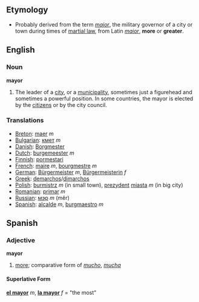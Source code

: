 ==Etymology==
*Probably derived from the term ''[[major]]'', the military governor of a city or town during times of [[martial law]], from Latin ''[[maior]]'', '''more''' or '''greater'''.

==English==
===Noun===
'''mayor'''

#The leader of a [[city]], or a [[municipality]], sometimes just a figurehead and sometimes a powerful position.  In some countries, the mayor is elected by the [[citizen]]s or by the city council.

===Translations===
*[[Breton]]: [[maer]] ''m''
*[[Bulgarian]]: [[кмет]] ''m''
*[[Danish]]:  [[Borgmester]]
*[[Dutch]]: [[burgemeester]] ''m''
*[[Finnish]]: [[pormestari]]
*[[French]]: [[maire]] ''m'', [[bourgmestre]] ''m''
*[[German]]: [[Bürgermeister]] ''m'', [[Bürgermeisterin]] ''f''
*[[Greek]]: [[demarchos]]/[[dimarchos]]
*[[Polish]]: [[burmistrz]] ''m'' (in small town), [[prezydent]] [[miasta]] ''m'' (in big city)
*[[Romanian]]: [[primar]] ''m''
*[[Russian]]: [[мэр]] ''m'' (m&ecirc;r)
*[[Spanish]]: [[alcalde]] ''m'', [[burgmaestro]] ''m''

==Spanish==
===Adjective===
'''mayor'''

# [[more]]; comparative form of ''[[mucho]]'', ''[[mucha]]''

====Superlative Form====
'''[[el mayor]]''' ''m'', '''[[la mayor]]''' ''f'' = "the most"